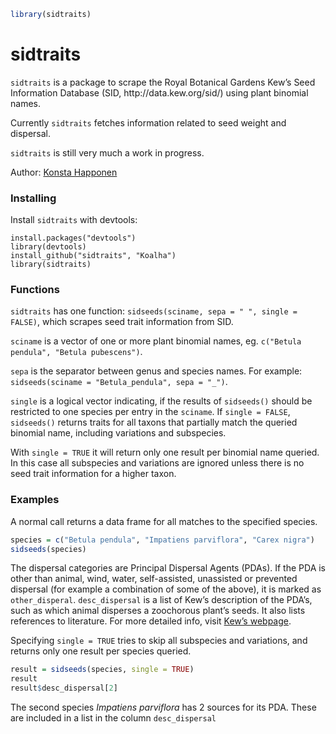 ```r
library(sidtraits)
```
# sidtraits

`sidtraits` is a package to scrape the Royal Botanical Gardens Kew's Seed Information Database (SID, http://data.kew.org/sid/) using plant binomial names.

Currently `sidtraits` fetches information related to seed weight and dispersal.

`sidtraits` is still very much a work in progress.

Author: [Konsta Happonen](https://github.com/Koalha/)

### Installing
Install `sidtraits` with devtools:
```
install.packages("devtools")
library(devtools)
install_github("sidtraits", "Koalha")
library(sidtraits)
```
### Functions

`sidtraits` has one function: `sidseeds(sciname, sepa = " ", single = FALSE)`, which scrapes seed trait information from SID.

`sciname` is a vector of one or more plant binomial names, eg. `c("Betula pendula", "Betula pubescens")`.

`sepa` is the separator between genus and species names. For example: `sidseeds(sciname = "Betula_pendula", sepa = "_")`.

`single` is a logical vector indicating, if the results of `sidseeds()` should be restricted to one species per entry in the `sciname`. If `single = FALSE`, `sidseeds()` returns traits for all taxons that partially match the queried binomial name, including variations and subspecies.

With `single = TRUE` it will return only one result per binomial name queried. In this case all subspecies and variations are ignored unless there is no seed trait information for a higher taxon.

### Examples

A normal call returns a data frame for all matches to the specified species.

```r
species = c("Betula pendula", "Impatiens parviflora", "Carex nigra")
sidseeds(species)
```

The dispersal categories are Principal Dispersal Agents (PDAs). If the PDA is other than animal, wind, water, self-assisted, unassisted or prevented dispersal (for example a combination of some of the above), it is marked as `other_disperal`. `desc_dispersal` is a list of Kew's description of the PDA's, such as which animal disperses a zoochorous plant's seeds. It also lists references to literature. For more detailed info, visit [Kew's webpage](http://data.kew.org/sid/dispersal.html).

Specifying `single = TRUE` tries to skip all subspecies and variations, and returns only one result per species queried.

```r
result = sidseeds(species, single = TRUE)
result
result$desc_dispersal[2]
```

The second species *Impatiens parviflora* has 2 sources for its PDA. These are included in a list in the column `desc_dispersal`
